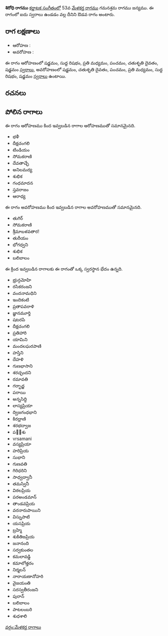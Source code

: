 {{Infobox ragam
	| name          	= శిరోధి
	| synonym	    	= 
	| mela          	= 
	| chakra        	= 
	| janaka        	= 
	| type          	= ఔడవ
	| arohanam      	= {{svaraC|S|R1|M2|P|D2|S'}} 
	| avarohanam    	= {{svaraC|S'|D2|P|M2|R1|S}}
	| jeeva         	=
	| chhaya        	=
	| nyasa         	=
	| vishesha      	= 
	| equivalent  		= 
}}
{{కర్ణాటక సంగీత రాగాలు}}
'''శిరోధి రాగము''' [[కర్ణాటక సంగీతం]]లో 53వ [[మేళకర్త రాగము]] గమనశ్రమ రాగము జన్యము.  ఈ రాగంలో ఐదు స్వరాలు ఉండడం వల్ల దీనిని ఔడవ రాగం అంటారు.


==రాగ లక్షణాలు==


* ఆరోహణ : {{svaraC|S|R1|M2|P|D2|S'}} 
* అవరోహణ : {{svaraC|S'|D2|P|M2|R1|S}}

ఈ రాగం ఆరోహణంలో షడ్జమం, సుద్ద రిషభం, ప్రతి మధ్యమం, పంచమం, చతుశృతి దైవతం, షడ్జమం [[స్వరాలు]], అవరోహణంలో షడ్జమం, చతుశృతి దైవతం, పంచమం, ప్రతి మధ్యమం, సుద్ద రిషభం, షడ్జమం [[స్వరాలు]] ఉంటాయి.

==రచనలు==



==పోలిన రాగాలు==
ఈ రాగం ఆరోహణము కింద ఇవ్వబడిన రాగాల ఆరోహణముతో సమానమైనది.
* భళీ
* దీక్షచంగలి
* టిండియం
* సోమకరాణి
* దేవతాచ్ఛే
* అనిలమద్య
* శుభిక
* గంధమాదన
* స్తవరాజం
* ఆరాధ్య

ఈ రాగం అవరోహణము కింద ఇవ్వబడిన రాగాల అవరోహణముతో సమానమైనది.
* తుగిర్
* సోమకరాణి
* శ్రీమాబళవతార!
* తురీయం
* భోగధ్వని
* శుభిక
* బలిబాలం

ఈ క్రింద ఇవ్వబడిన రాగాలకు ఈ రాగంతో ఒక్క స్వరస్థాన భేదం ఉన్నది.
* భ్రున్గమోహి
* రసికరంజని
* వందనామధిని
* ఇందికంటి
* ప్రతాపవరాళి
* జ్ఞానమూర్తి
* షటరపి
* దీక్షచంగలి
* ప్రతిహారి
* యామిని
* మందలఘరపాణి
* హస్తిని
* దేహళి
* గుణభాసాని
* శరచ్ఛందని
* రమావతి
* గర్భాద్జ
* పరాయి
* అన్నసిద్ధి
* లాస్యప్రియా
* ద్విజగంధభాని
* కిరధ్రాణి
* శరభద్వాజ
* పల఼శు
* vrsamani
* వస్యప్రియా
* హరిప్రియ
* సుభాని
* గుణవతి
* గిరిధరిని
* సాధ్వద్వానీ
* తమస్వినీ
* విఠలప్రియ
* పరఅండమాన్
* తాండవప్రియ
* వరనారుపాయిని
* విస్నుపాటి
* యసప్రియ
* బ్రహ్మి
* శుకితిజప్రియ
* జనానంది
* సర్వకుంతల
* కమలావడ్డి
* కమాలోత్తరం
* నిర్మలన్
* నారాయణానోహరి
* వైజయంతి
* సరస్వతీరంజని
* పురాన్
* బలిబాలం
* పాటలంబరి
* శుధశాలి



[[వర్గం:మేళకర్త రాగాలు]]